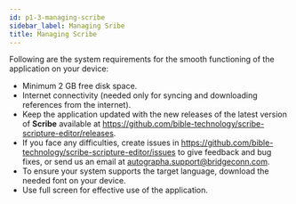 ```yaml
---
id: p1-3-managing-scribe
sidebar_label: Managing Sribe
title: Managing Scribe
---
```


Following are the system requirements for the smooth functioning of the application on your device:

-   Minimum 2 GB free disk space.
-   Internet connectivity (needed only for syncing and downloading references from the internet).
-   Keep the application updated with the new releases of the latest version of **Scribe** available at https://github.com/bible-technology/scribe-scripture-editor/releases. 
-   If you face any difficulties, create issues in https://github.com/bible-technology/scribe-scripture-editor/issues to give feedback and bug fixes, or send us an email at [autographa.support@bridgeconn.com](mailto:autographa.support@bridgeconn.com). 
-   To ensure your system supports the target language, download the needed font on your device. 
-   Use full screen for effective use of the application.
